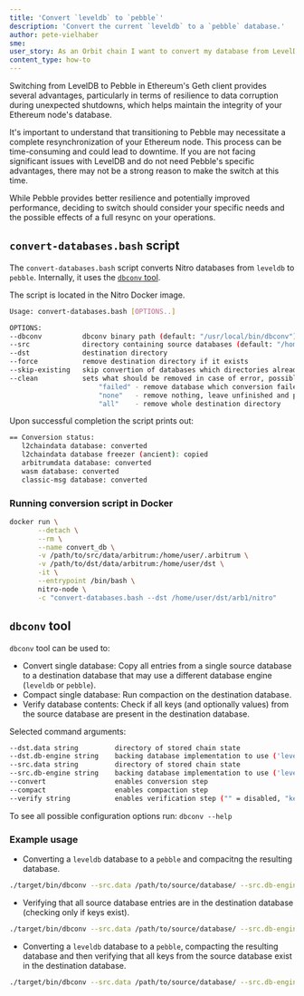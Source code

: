 ```yaml
---
title: 'Convert `leveldb` to `pebble`'
description: 'Convert the current `leveldb` to a `pebble` database.'
author: pete-vielhaber
sme:
user_story: As an Orbit chain I want to convert my database from LevelDB to Pebble.
content_type: how-to
---
```


Switching from LevelDB to Pebble in Ethereum's Geth client provides several advantages, particularly in terms of resilience to data corruption during unexpected shutdowns, which helps maintain the integrity of your Ethereum node's database.

It's important to understand that transitioning to Pebble may necessitate a complete resynchronization of your Ethereum node. This process can be time-consuming and could lead to downtime. If you are not facing significant issues with LevelDB and do not need Pebble's specific advantages, there may not be a strong reason to make the switch at this time.

While Pebble provides better resilience and potentially improved performance, deciding to switch should consider your specific needs and the possible effects of a full resync on your operations.

## `convert-databases.bash` script

The `convert-databases.bash` script converts Nitro databases from `leveldb` to `pebble`. Internally, it uses the [`dbconv` tool](#dbconv-tool).

<!-- link to location -->

The script is located in the Nitro Docker image.

```bash
Usage: convert-databases.bash [OPTIONS..]

OPTIONS:
--dbconv          dbconv binary path (default: "/usr/local/bin/dbconv")
--src             directory containing source databases (default: "/home/user/.arbitrum/arb1/nitro")
--dst             destination directory
--force           remove destination directory if it exists
--skip-existing   skip convertion of databases which directories already exist in the destination directory
--clean           sets what should be removed in case of error, possible values:
                      "failed" - remove database which conversion failed (default)
                      "none"   - remove nothing, leave unfinished and potentially corrupted databases
                      "all"    - remove whole destination directory
```

Upon successful completion the script prints out:

```bash
== Conversion status:
   l2chaindata database: converted
   l2chaindata database freezer (ancient): copied
   arbitrumdata database: converted
   wasm database: converted
   classic-msg database: converted
```

### Running conversion script in Docker

```bash
docker run \
       --detach \
       --rm \
       --name convert_db \
       -v /path/to/src/data/arbitrum:/home/user/.arbitrum \
       -v /path/to/dst/data/arbitrum:/home/user/dst \
       -it \
       --entrypoint /bin/bash \
       nitro-node \
       -c "convert-databases.bash --dst /home/user/dst/arb1/nitro"
```

## `dbconv` tool

`dbconv` tool can be used to:

- Convert single database: Copy all entries from a single source database to a destination database that may use a different database engine (`leveldb` or `pebble`).
- Compact single database: Run compaction on the destination database.
- Verify database contents: Check if all keys (and optionally values) from the source database are present in the destination database.

Selected command arguments:

```bash
--dst.data string         directory of stored chain state
--dst.db-engine string    backing database implementation to use ('leveldb' or 'pebble') (default "pebble")
--src.data string         directory of stored chain state
--src.db-engine string    backing database implementation to use ('leveldb' or 'pebble') (default "leveldb")
--convert                 enables conversion step
--compact                 enables compaction step
--verify string           enables verification step ("" = disabled, "keys" = only keys, "full" = keys and values)
```

To see all possible configuration options run: `dbconv --help`

### Example usage

- Converting a `leveldb` database to a `pebble` and compacitng the resulting database.

```bash
./target/bin/dbconv --src.data /path/to/source/database/ --src.db-engine leveldb --dst.data /path/to/destination/database/ --dst.db-engine "pebble" --convert --compact
```

- Verifying that all source database entries are in the destination database (checking only if keys exist).

```bash
./target/bin/dbconv --src.data /path/to/source/database/ --src.db-engine leveldb --dst.data /path/to/destination/database/ --dst.db-engine "pebble" --verify "keys"
```

- Converting a `leveldb` database to a `pebble`, compacting the resulting database and then verifying that all keys from the source database exist in the destination database.

```bash
./target/bin/dbconv --src.data /path/to/source/database/ --src.db-engine leveldb --dst.data /path/to/destination/database/ --dst.db-engine "pebble" --convert --compact --verify "keys"
```
